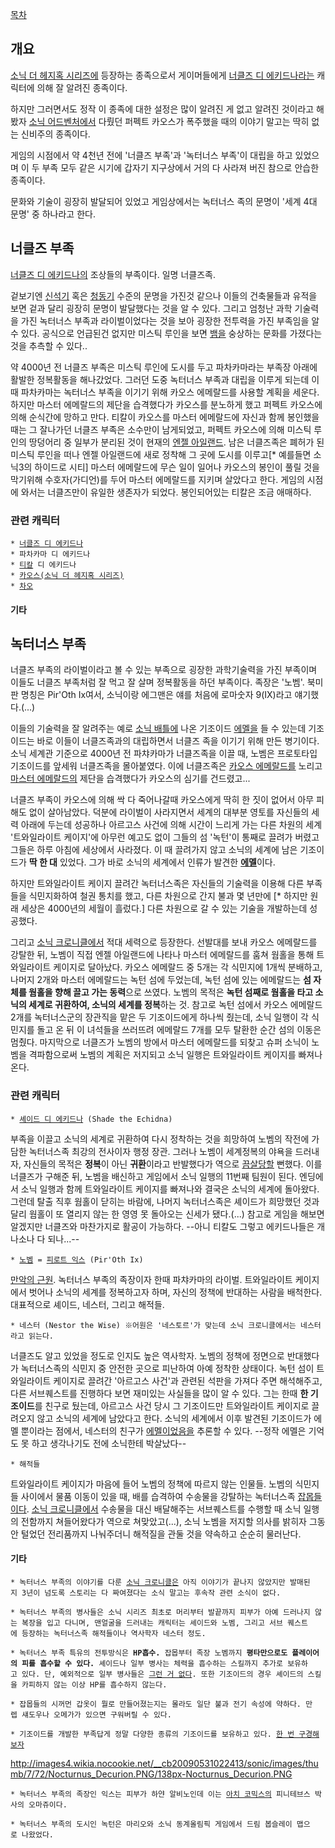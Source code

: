 [[목차]]

== 개요 ==
[[소닉 더 헤지혹 시리즈]]에 등장하는 종족으로서 게이머들에게 [[너클즈 디 에키드나]]라는 캐릭터에 의해 잘 알려진 종족이다.

하지만 그러면서도 정작 이 종족에 대한 설정은 많이 알려진 게 없고 알려진 것이라고 해봤자 [[소닉 어드벤처]]에서 다뤘던 퍼펙트 카오스가 폭주했을 때의 이야기 말고는 딱히 없는 신비주의 종족이다.
 
게임의 시점에서 약 4천년 전에 '너클즈 부족'과 '녹터너스 부족'이 대립을 하고 있었으며 이 두 부족 모두 같은 시기에 갑자기 지구상에서 거의 다 사라져 버진 참으로 안습한 종족이다.

문화와 기술이 굉장히 발달되어 있었고 게임상에서는 녹터너스 족의 문명이 '세계 4대 문명' 중 하나라고 한다.


== 너클즈 부족 ==

[[너클즈 디 에키드나]]의 조상들의 부족이다. 일명 너클즈족.

겉보기엔 [[신석기]] 혹은 [[청동기]] 수준의 문명을 가진것 같으나 이들의 건축물들과 유적을 보면 겉과 달리 굉장히 문명이 발달했다는 것을 알 수 있다. 그리고 엄청난 과학 기술력을 가진 녹터너스 부족과 라이벌이었다는 것을 보아 굉장한 전투력을 가진 부족임을 알 수 있다. 
공식으로 언급된건 없지만 미스틱 루인을 보면 [[뱀]]을 숭상하는 문화를 가졌다는것을 추측할 수 있다..

약 4000년 전 너클즈 부족은 미스틱 루인에 도시를 두고 파차카마라는 부족장 아래에 활발한 정복활동을 해나갔었다. 그러던 도중 녹터너스 부족과 대립을 이루게 되는데 이때 파차카마는 녹터너스 부족을 이기기 위해 카오스 에메랄드를 사용할 계획을 세운다.
하지만 마스터 에메랄드의 제단을 습격했다가 카오스를 분노하게 했고 퍼펙트 카오스에 의해 순식간에 망하고 만다. 티칼이 카오스를 마스터 에메랄드에 자신과 함께 봉인했을때는 그 잘나가던 너클즈 부족은 소수만이 남게되었고, 퍼펙트 카오스에 의해 미스틱 루인의 땅덩어리 중 일부가 분리된 것이 현재의 [[엔젤 아일랜드]]. 남은 너클즈족은 폐허가 된 미스틱 루인을 떠나 엔젤 아일랜드에 새로 정착해 그 곳에 도시를 이루고[* 예를들면 소닉3의 하이드로 시티] 마스터 에메랄드에 무슨 일이 일어나 카오스의 봉인이 풀릴 것을 막기위해 수호자(가디언)를 두어 마스터 에메랄드를 지키며 살았다고 한다. 게임의 시점에 와서는 너클즈만이 유일한 생존자가 되었다. 봉인되어있는 티칼은 조금 애매하다.


=== 관련 캐릭터 ===
 * [[너클즈 디 에키드나]]
 * 파차카마 디 에키드나
 * [[티칼]] 디 에키드나
 * [[카오스(소닉 더 헤지혹 시리즈)]]
 * [[차오]]

==== 기타 ====

== 녹터너스 부족 ==
너클즈 부족의 라이벌이라고 볼 수 있는 부족으로 굉장한 과학기술력을 가진 부족이며 이들도 너클즈 부족처럼 잘 먹고 잘 살며 정복활동을 하던 부족이다. 족장은 '노벰'. 북미판 명칭은 Pir'Oth Ix여서, 소닉이랑 에그맨은 얘를 처음에 로마숫자 9(IX)라고 얘기했다.(...)

이들의 기술력을 잘 알려주는 예로 [[소닉 배틀]]에 나온 기조이드 [[에멜]]을 들 수 있는데 기조이드는 바로 이들이 너클즈족과의 대립하면서 너클즈 족을 이기기 위해 만든 병기이다. 소닉 세계관 기준으로 4000년 전 파챠카마가 너클즈족을 이끌 때, 노벰은 프로토타입 기조이드를 앞세워 너클즈족을 몰아붙였다. 이에 너클즈족은 [[카오스 에메랄드]]를 노리고 [[마스터 에메랄드]]의 제단을 습격했다가 카오스의 심기를 건드렸고...

너클즈 부족이 카오스에 의해 싹 다 죽어나갈때 카오스에게 딱히 한 짓이 없어서 아무 피해도 없이 살아남았다. 덕분에 라이벌이 사라지면서 세계의 대부분 영토를 자신들의 세력 아래에 두는데 성공하나 아르고스 사건에 의해 시간이 느리게 가는 다른 차원의 세계 '트와일라이트 케이지'에 아무런 예고도 없이 그들의 섬 '녹턴'이 통째로 끌려가 버렸고 그들은 하루 아침에 세상에서 사라졌다. 이 때 끌려가지 않고 소닉의 세계에 남은 기조이드가 '''딱 한 대''' 있었다. 그가 바로 소닉의 세계에서 인류가 발견한 '''[[에멜]]'''이다.

하지만 트와일라이트 케이지 끌려간 녹터너스족은 자신들의 기술력을 이용해 다른 부족들을 식민지화하여 철권 통치를 했고, 다른 차원으로 간지 불과 몇 년만에 [* 하지만 원래 세상은 4000년의 세월이 흘렀다.] 다른 차원으로 갈 수 있는 기술을 개발하는데 성공했다. 

그리고 [[소닉 크로니클]]에서 적대 세력으로 등장한다. 선발대를 보내 카오스 에메랄드를 강탈한 뒤, 노벰이 직접 엔젤 아일랜드에 나타나 마스터 에메랄드를 훔쳐 웜홀을 통해 트와일라이트 케이지로 달아났다.
카오스 에메랄드 중 5개는 각 식민지에 1개씩 분배하고, 나머지 2개와 마스터 에메랄드는 녹턴 섬에 두었는데, 녹턴 섬에 있는 에메랄드는 '''섬 자체를 웜홀을 향해 끌고 가는 동력'''으로 쓰였다. 노벰의 목적은 '''녹턴 섬째로 웜홀을 타고 소닉의 세계로 귀환하여, 소닉의 세계를 정복'''하는 것. 참고로 녹턴 섬에서 카오스 에메랄드 2개를 녹터너스군의 장관직을 맡은 두 기조이드에게 하나씩 줬는데, 소닉 일행이 각 식민지를 돌고 온 뒤 이 녀석들을 쓰러뜨려 에메랄드 7개를 모두 탈환한 순간 섬의 이동은 멈췄다.
마지막으로 너클즈가 노벰의 방에서 마스터 에메랄드를 되찾고 슈퍼 소닉이 노벰을 격파함으로써 노벰의 계획은 저지되고 소닉 일행은 트와일라이트 케이지를 빠져나온다.

=== 관련 캐릭터 ===
 * [[셰이드 디 에키드나]] (Shade the Echidna)
부족을 이끌고 소닉의 세계로 귀환하여 다시 정착하는 것을 희망하여 노벰의 작전에 가담한 녹터너스족 최강의 전사이자 행정 장관. 그러나 노벰이 세계정복의 야욕을 드러내자, 자신들의 목적은 '''정복'''이 아닌 '''귀환'''이라고 반발했다가 역으로 [[끔살]]당할 뻔했다. 이를 너클즈가 구해준 뒤, 노벰을 배신하고 게임에서 소닉 일행의 11번째 팀원이 된다. 엔딩에서 소닉 일행과 함께 트와일라이트 케이지를 빠져나와 결국은 소닉의 세계에 돌아왔다. 그런데 탈출 직후 웜홀이 닫히는 바람에, 나머지 녹터너스족은 셰이드가 희망했던 것과 달리 웜홀이 또 열리지 않는 한 영영 못 돌아오는 신세가 됐다.(...)
참고로 게임을 해보면 알겠지만 너클즈와 마찬가지로 활공이 가능하다. --아니 티칼도 그렇고 에키드나들은 개나소나 다 되나...--

 * [[노벰]] = [[피로트 익스]] (Pir'Oth Ix)
[[만악의 근원]]. 녹터너스 부족의 족장이자 한때 파챠카마의 라이벌. 트와일라이트 케이지에서 벗어나 소닉의 세계를 정복하고자 하며, 자신의 정책에 반대하는 사람을 배척한다. 대표적으로 셰이드, 네스터, 그리고 해적들.

 * 네스터 (Nestor the Wise) ※어원은 '네스토르'가 맞는데 소닉 크로니클에서는 네스터라고 읽는다.
너클즈도 알고 있었을 정도로 인지도 높은 역사학자. 노벰의 정책에 정면으로 반대했다가 녹터너스족의 식민지 중 안전한 곳으로 피난하여 아예 정착한 상태이다. 녹턴 섬이 트와일라이트 케이지로 끌려간 '아르고스 사건'과 관련된 석판을 가져다 주면 해석해주고, 다른 서브퀘스트를 진행하다 보면 재미있는 사실들을 많이 알 수 있다. 그는 한때 '''한 기조이드'''를 친구로 뒀는데, 아르고스 사건 당시 그 기조이드만 트와일라이트 케이지로 끌려오지 않고 소닉의 세계에 남았다고 한다. 소닉의 세계에서 이후 발견된 기조이드가 에멜 뿐이라는 점에서, 네스터의 친구가 [[에멜]]이었음을 추론할 수 있다. --정작 에멜은 기억도 못 하고 생각나기도 전에 소닉한테 박살났다--

 * 해적들
트와일라이트 케이지가 마음에 들어 노벰의 정책에 따르지 않는 인물들. 노벰의 식민지들 사이에서 물품 이동이 있을 때, 배를 습격하여 수송물을 강탈하는 녹터너스족 [[잡몹]]들이다. [[소닉 크로니클]]에서 수송물을 대신 배달해주는 서브퀘스트를 수행할 때 소닉 일행의 전함까지 쳐들어왔다가 역으로 쳐맞았고(...), 소닉 노벰을 저지할 의사를 밝히자 그동안 털었던 전리품까지 나눠주더니 해적질을 관둘 것을 약속하고 순순히 물러난다. 

==== 기타 ====
 * 녹터너스 부족의 이야기를 다룬 [[소닉 크로니클]]은 아직 이야기가 끝나지 않았지만 발매된지 3년이 넘도록 스토리는 다 짜여졌다는 소식 말고는 후속작 관련 소식이 없다.

 * 녹터너스 부족의 병사들은 소닉 시리즈 최초로 머리부터 발끝까지 피부가 아예 드러나지 않는 복장을 입고 다니며, 맨얼굴을 드러내는 캐릭터는 셰이드와 노벰, 그리고 서브 퀘스트에 등장하는 녹터너스족 해적들이나 역사학자 네스터 정도.

 * 녹터너스 부족 특유의 전투방식은 '''HP흡수.''' 잡몹부터 족장 노벰까지 '''평타만으로도 플레이어의 피를 흡수할 수 있다.''' 셰이드나 일부 병사는 체력을 흡수하는 스킬까지 추가로 보유하고 있다. 단, 예외적으로 일부 병사들은 [[그런 거 없다]]. 또한 기조이드의 경우 셰이드의 스킬을 카피하지 않는 이상 HP를 흡수하지 않는다.

 * 잡몹들의 시꺼먼 갑옷이 뭘로 만들어졌는지는 몰라도 일단 불과 전기 속성에 약하다. 만렙 섀도우나 오메가가 있으면 구워버릴 수 있다.

 * 기조이드를 개발한 부족답게 정말 다양한 종류의 기조이드를 보유하고 있다. [http://hyper96.blog.me/220171869289 한 번 구경해보자]

http://images4.wikia.nocookie.net/__cb20090531022413/sonic/images/thumb/7/72/Nocturnus_Decurion.PNG/138px-Nocturnus_Decurion.PNG

 * 녹터너스 부족의 족장인 익스는 피부가 하얀 알비노인데 이는 [[아치 코믹스]]의 피니테브스 박사의 오마쥬이다.

 * 녹터너스 부족의 도시인 녹턴은 마리오와 소닉 동계올림픽 게임에서 드림 봅슬레이 맵으로 나왔었다.


